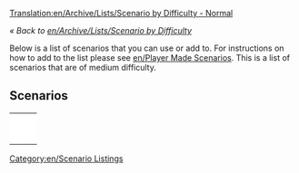 [[Translation:en/Archive/Lists/Scenario by Difficulty - Normal]]

''« Back to [[en/Archive/Lists/Scenario by Difficulty]]''

[[Category:en/Scenario Listings]]

Below is a list of scenarios that you can use or add to. For instructions on how to add to the list please see [[en/Player Made Scenarios]]. This is a list of scenarios that are of medium difficulty.

==Scenarios==

{|
|-
|style="border:none;background:white"|
{{en/Scenario/Islands}}

|style="border:none;background:white"|
{{en/Scenario/Echo}}

|style="border:none;background:white"|
{{en/Scenario/Water and Mountains}}

|-
|style="border:none;background:white"|
{{en/Scenario/Snowy Highlands}}

|style="border:none;background:white"|
{{en/Scenario/The Isles}}

|style="border:none;background:white"|
{{en/Scenario/Tropical River}}

|-
|style="border:none;background:white"|
{{en/Scenario/Iceland}}

|style="border:none;background:white"|
{{en/Scenario/Land of Floods}}

|style="border:none;background:white"|
{{en/Scenario/Chatham Islands}}

|-
|style="border:none;background:white"|
{{en/Scenario/Denmark}}

|style="border:none;background:white"|
{{en/Scenario/Europe}}

|style="border:none;background:white"|
{{en/Scenario/Alexander to Karthoum}}

|-
|style="border:none;background:white"|
{{en/Scenario/Climb up the Mountains}}

|style="border:none;background:white"|
{{en/Scenario/(Don't) Hurt Your Eyes ;-)}}

|style="border:none;background:white"|
{{en/Scenario/Lakes}}

|-
|style="border:none;background:white"|
{{en/Scenario/Desert Tracking}}

|style="border:none;background:white"|
{{en/Scenario/Dale of Scandy}}

|style="border:none;background:white"|
{{en/Scenario/Super Britania}}

|-
|style="border:none;background:white"|
{{en/Scenario/The Barrens}}

|style="border:none;background:white"|
{{en/Scenario/Verdant Islands}}

|style="border:none;background:white"|
{{en/Scenario/Latvia}}

|-
|style="border:none;background:white"|
{{en/Scenario/CarstsWorldScenario}}

|style="border:none;background:white"|
{{en/Scenario/Cuba}}

|style="border:none;background:white"|
{{en/Scenario/Kritschgau}}

|-
|style="border:none;background:white"|
{{en/Scenario/Elephant}}

|style="border:none;background:white"|
{{en/Scenario/South West France}}

|}